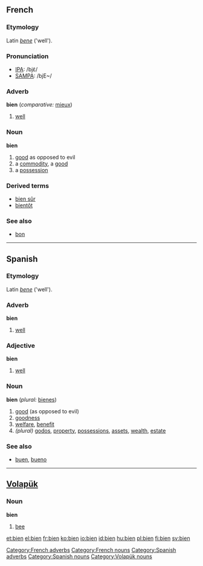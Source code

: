 {{see|biển}}
==French==
[[Category:French adverbs]]
[[Category:French nouns]]
===Etymology===
Latin ''[[bene]]'' ('well').

===Pronunciation===
*[[w:IPA|IPA]]: /bjɛ̃/
*[[w:SAMPA|SAMPA]]: /bjE~/

===Adverb===
'''bien''' (''comparative:'' [[mieux]])

# [[well]]

===Noun===
'''bien''' {{m}}

# [[good]] as opposed to evil
# a [[commodity]], a [[good]]
# a [[possession]]

===Derived terms===
*[[bien sûr]]
*[[bientôt]]

===See also===
*[[bon]]

----
==Spanish==
[[Category:Spanish adverbs]]
[[Category:Spanish nouns]]
===Etymology===
Latin ''[[bene]]'' ('well').

===Adverb===
'''bien'''

# [[well]]

===Adjective===
'''bien'''

# [[well]]

===Noun===
'''bien''' {{m}} (''plural:'' [[bienes]])

#[[good]] (as opposed to evil)
#[[goodness]]
#[[welfare]], [[benefit]]
#''(plural)'' [[godos]], [[property]], [[possessions]], [[assets]], [[wealth]], [[estate]]

===See also===
*[[buen]], [[bueno]]

----

==[[Volapük]]== 
{{vo-noun|bien}}
[[Category:Volapük nouns]]
===Noun=== 
'''bien'''

# [[bee]]

[[et:bien]]
[[el:bien]]
[[fr:bien]]
[[ko:bien]]
[[io:bien]]
[[id:bien]]
[[hu:bien]]
[[pl:bien]]
[[fi:bien]]
[[sv:bien]]
